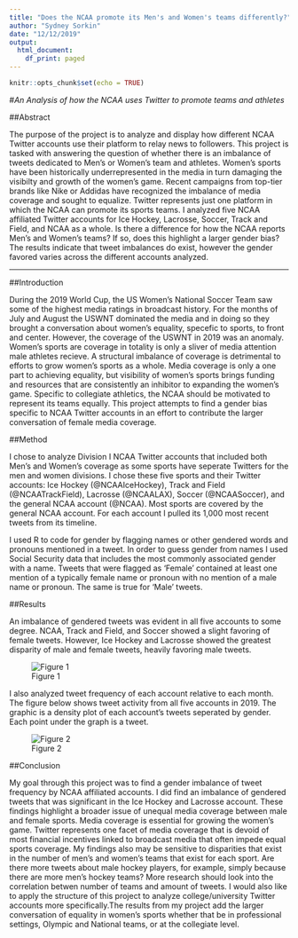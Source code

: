 ```yaml
---
title: "Does the NCAA promote its Men's and Women's teams differently?"
author: "Sydney Sorkin"
date: "12/12/2019"
output:
  html_document:
    df_print: paged
---
```


```r
knitr::opts_chunk$set(echo = TRUE)
```

#*An Analysis of how the NCAA uses Twitter to promote teams and athletes*

##Abstract

The purpose of the project is to analyze and display how different NCAA Twitter accounts use their platform to relay news to followers. This project is tasked with answering the question of whether there is an imbalance of tweets dedicated to Men's or Women's team and athletes. Women's sports have been historically underrepresented in the media in turn damaging the visibilty and growth of the women's game. Recent campaigns from top-tier brands like Nike or Addidas have recognized the imbalance of media coverage and sought to equalize. Twitter represents just one platform in which the NCAA can promote its sports teams. I analyzed five NCAA affiliated Twitter accounts for Ice Hockey, Lacrosse, Soccer, Track and Field, and NCAA as a whole. Is there a difference for how the NCAA reports Men's and Women's teams? If so, does this highlight a larger gender bias? The results indicate that tweet imbalances do exist, however the gender favored varies across the different accounts analyzed. 

******

##Introduction

During the 2019 World Cup, the US Women's National Soccer Team saw some of the highest media ratings in broadcast history. For the months of July and August the USWNT dominated the media and in doing so they brought a conversation about women's equality, specefic to sports, to front and center. However, the coverage of the USWNT in 2019 was an anomaly. Women's sports are coverage in totality is only a sliver of media attention male athletes recieve. A structural imbalance of coverage is detrimental to efforts to grow women's sports as a whole. Media coverage is only a one part to achieving equality, but visibility of women's sports brings funding and resources that are consistently an inhibitor to expanding the women's game. Specific to collegiate athletics, the NCAA should be motivated to represent its teams equally. This project attempts to find a gender bias specific to NCAA Twitter accounts in an effort to contribute the larger conversation of female media coverage.


##Method

I chose to analyze Division I NCAA Twitter accounts that included both Men's and Women's coverage as some sports have seperate Twitters for the men and women divisions. I chose these five sports and their Twitter accounts: Ice Hockey (@NCAAIceHockey), Track and Field (@NCAATrackField), Lacrosse (@NCAALAX), Soccer (@NCAASoccer), and the general NCAA account (@NCAA). Most sports are covered by the general NCAA account. For each account I pulled its 1,000 most recent tweets from its timeline.

I used R to code for gender by flagging names or other gendered words and pronouns mentioned in a tweet. In order to guess gender from names I used Social Security data that includes the most commonly associated gender with a name. Tweets that were flagged as 'Female' contained at least one mention of a typically female name or pronoun with no mention of a male name or pronoun. The same is true for 'Male' tweets.

##Results

An imbalance of gendered tweets was evident in all five accounts to some degree. NCAA, Track and Field, and Soccer showed a slight favoring of female tweets. However, Ice Hockey and Lacrosse showed the greatest disparity of male and female tweets, heavily favoring male tweets. 

![Figure 1](piechart.png)


I also analyzed tweet frequency of each account relative to each month. The figure below shows tweet activity from all five accounts in 2019. The graphic is a density plot of each account's tweets seperated by gender. Each point under the graph is a tweet. 

![Figure 2](full_raincloud.png)


##Conclusion

My goal through this project was to find a gender imbalance of tweet frequency by NCAA affiliated accounts. I did find an imbalance of gendered tweets that was significant in the Ice Hockey and Lacrosse account. These findings highlight a broader issue of unequal media coverage between male and female sports. Media coverage is essential for growing the women's game. Twitter represents one facet of media coverage that is devoid of most financial incentives linked to broadcast media that often impede equal sports coverage. My findings also may be sensitive to disparities that exist in the number of men's and women's teams that exist for each sport. Are there more tweets about male hockey players, for example, simply because there are more men's hockey teams? More research should look into the correlation betwen number of teams and amount of tweets. I would also like to apply the structure of this project to analyze college/university Twitter accounts more specifically.The results from my project add the larger conversation of equality in women's sports whether that be in professional settings, Olympic and National teams, or at the collegiate level. 

